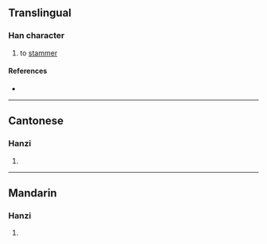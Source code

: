 {{character info/new}}
==Translingual==

===Han character===
{{Han char|rn=19|rad=力|as=03|sn=5|four=|canj=HJKS|ids=⿰千力}}

# to [[stammer]]

====References====
* {{Han ref|kx=0146.140|hdz=10366.020|uh=3513|ud=13587}}

----

==Cantonese==

===Hanzi===
{{yue-hanzi|jyut=[[gin2]], [[zin2]]|y=gin2, jin2}}

# {{defn|lang=yue|sort=力03}}

----

==Mandarin==

===Hanzi===
{{cmn-hanzi|pin=[[jiǎn]] ([[jian3]]), [[xiàn]] ([[xian4]])|wg=chien<sup>3</sup>, hsien<sup>4</sup>}}

# {{defn|lang=cmn|sort=力03}}